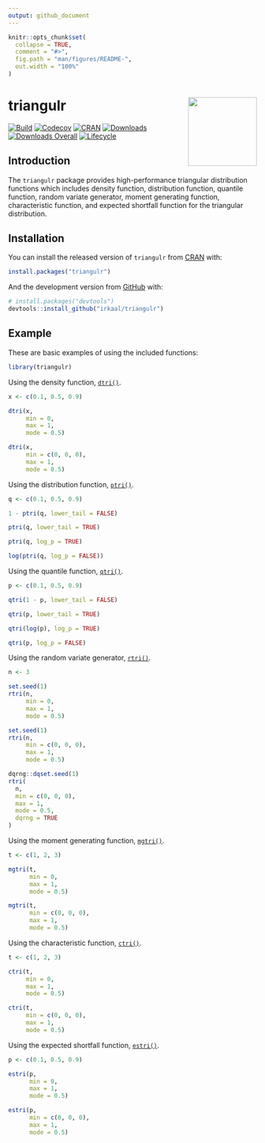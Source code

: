 ```yaml
---
output: github_document
---
```


<!-- README.md is generated from README.Rmd. Please edit that file -->

```r
knitr::opts_chunk$set(
  collapse = TRUE,
  comment = "#>",
  fig.path = "man/figures/README-",
  out.width = "100%"
)
```

# triangulr <a href="https://irkaal.github.io/triangulr/"><img src="man/figures/logo.png" align="right" height="139" /></a>

[![Build](https://github.com/irkaal/triangulr/workflows/R-CMD-check/badge.svg)](https://github.com/irkaal/triangulr/actions)
[![Codecov](https://codecov.io/gh/irkaal/triangulr/branch/master/graph/badge.svg)](https://codecov.io/gh/irkaal/triangulr?branch=master)
[![CRAN](http://www.r-pkg.org/badges/version/triangulr)](https://cran.r-project.org/package=triangulr)
[![Downloads](http://cranlogs.r-pkg.org/badges/triangulr)](https://cran.r-project.org/package=triangulr)
[![Downloads Overall](http://cranlogs.r-pkg.org/badges/grand-total/triangulr)](https://cran.r-project.org/package=triangulr)
[![Lifecycle](https://img.shields.io/badge/lifecycle-stable-brightgreen.svg)](https://www.tidyverse.org/lifecycle/#stable)


## Introduction

The `triangulr` package provides high-performance triangular distribution
functions which includes density function, distribution function, quantile
function, random variate generator, moment generating function, characteristic 
function, and expected shortfall function for the triangular distribution.


## Installation

You can install the released version of `triangulr` from [CRAN](https://CRAN.R-project.org) with:

``` r
install.packages("triangulr")
```

And the development version from [GitHub](https://github.com/) with:

``` r
# install.packages("devtools")
devtools::install_github("irkaal/triangulr")
```

## Example

These are basic examples of using the included functions:

```r
library(triangulr)
```

Using the density function, [`dtri()`](https://irkaal.github.io/triangulr/reference/Triangular.html).

```r
x <- c(0.1, 0.5, 0.9)

dtri(x,
     min = 0,
     max = 1,
     mode = 0.5)

dtri(x,
     min = c(0, 0, 0),
     max = 1,
     mode = 0.5)
```

Using the distribution function, [`ptri()`](https://irkaal.github.io/triangulr/reference/Triangular.html).

```r
q <- c(0.1, 0.5, 0.9)

1 - ptri(q, lower_tail = FALSE)

ptri(q, lower_tail = TRUE)

ptri(q, log_p = TRUE)

log(ptri(q, log_p = FALSE))
```

Using the quantile function, [`qtri()`](https://irkaal.github.io/triangulr/reference/Triangular.html).

```r
p <- c(0.1, 0.5, 0.9)

qtri(1 - p, lower_tail = FALSE)

qtri(p, lower_tail = TRUE)

qtri(log(p), log_p = TRUE)

qtri(p, log_p = FALSE)
```

Using the random variate generator, [`rtri()`](https://irkaal.github.io/triangulr/reference/Triangular.html).

```r
n <- 3

set.seed(1)
rtri(n,
     min = 0,
     max = 1,
     mode = 0.5)

set.seed(1)
rtri(n,
     min = c(0, 0, 0),
     max = 1,
     mode = 0.5)

dqrng::dqset.seed(1)
rtri(
  n,
  min = c(0, 0, 0),
  max = 1,
  mode = 0.5,
  dqrng = TRUE
)
```

Using the moment generating function, [`mgtri()`](https://irkaal.github.io/triangulr/reference/Triangular.html).

```r
t <- c(1, 2, 3)

mgtri(t,
      min = 0,
      max = 1,
      mode = 0.5)

mgtri(t,
      min = c(0, 0, 0),
      max = 1,
      mode = 0.5)
```

Using the characteristic function, [`ctri()`](https://irkaal.github.io/triangulr/reference/Triangular.html).

```r
t <- c(1, 2, 3)

ctri(t,
     min = 0,
     max = 1,
     mode = 0.5)

ctri(t,
     min = c(0, 0, 0),
     max = 1,
     mode = 0.5)
```

Using the expected shortfall function, [`estri()`](https://irkaal.github.io/triangulr/reference/Triangular.html).

```r
p <- c(0.1, 0.5, 0.9)

estri(p,
      min = 0,
      max = 1,
      mode = 0.5)

estri(p,
      min = c(0, 0, 0),
      max = 1,
      mode = 0.5)
```
